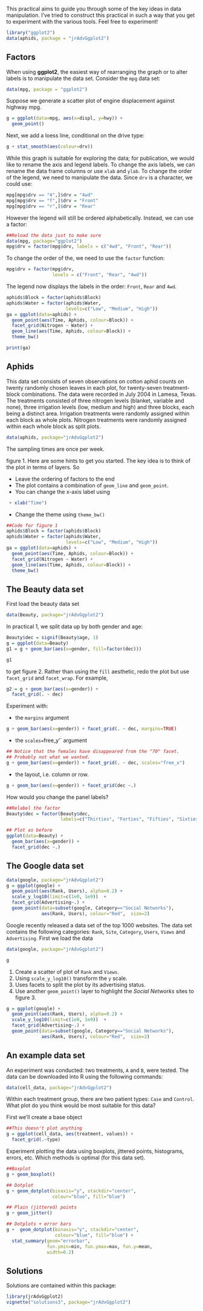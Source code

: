 This practical aims to guide you through some of the key ideas in data manipulation. I've tried to construct this practical in such a way that you get to experiment with the various tools. Feel free to experiment!

```r
library("ggplot2")
data(aphids, package = "jrAdvGgplot2")
```

## Factors

When using **ggplot2**, the easiest way of rearranging the graph or to alter labels
is to manipulate the data set. Consider the `mpg` data set:

```r
data(mpg, package = "ggplot2")
```

Suppose we generate a scatter plot of engine displacement against highway mpg.

```r
g = ggplot(data=mpg, aes(x=displ, y=hwy)) +
  geom_point()
```

\noindent Next, we add a loess line, conditional on the drive type:

```r
g + stat_smooth(aes(colour=drv))
```

\noindent While this graph is suitable for exploring the data; for publication,
we would like to rename the axis and legend labels. To change the axis labels,
we can rename the data frame columns or use `xlab` and `ylab`. To change
the order of the legend, we need to manipulate the data. Since `drv` is
a character, we could use:

```r
mpg[mpg$drv == "4",]$drv = "4wd"
mpg[mpg$drv == "f",]$drv = "Front"
mpg[mpg$drv == "r",]$drv = "Rear"
```

\noindent However the legend will still be ordered alphabetically.
Instead, we can use a factor:

```r
##Reload the data just to make sure
data(mpg, package="ggplot2")
mpg$drv = factor(mpg$drv, labels = c("4wd", "Front", "Rear"))
```
\noindent To change the order of the, we need to use the `factor` function:
```r
mpg$drv = factor(mpg$drv,
                 levels = c("Front", "Rear", "4wd"))
```

\noindent The legend now displays the labels in the order: `Front`, `Rear` and `4wd`.

```r
aphids$Block = factor(aphids$Block)
aphids$Water = factor(aphids$Water,
                      levels=c("Low", "Medium", "High"))
ga = ggplot(data=aphids) +
  geom_point(aes(Time, Aphids, colour=Block)) +
  facet_grid(Nitrogen ~ Water) +
  geom_line(aes(Time, Aphids, colour=Block)) +
  theme_bw()

print(ga)
```


## Aphids

This data set consists of seven observations on cotton aphid counts on twenty randomly chosen leaves in each plot, for twenty-seven treatment-block
combinations. The data were recorded in July 2004 in Lamesa, Texas. The
treatments consisted of three nitrogen levels (blanket, variable and none),
three irrigation levels (low, medium and high) and three blocks, each being a
distinct area. Irrigation treatments were randomly assigned within each block as
whole plots. Nitrogen treatments were randomly assigned within each whole block
as split plots.

```r
data(aphids, package="jrAdvGgplot2")
```

\noindent The sampling times are once per week.

\newthought{Reproduce} figure 1. Here are some hints to get you started.
The key idea is to think of the plot in terms of layers. So

- Leave the ordering of factors to the end
- The plot contains a combination of `geom_line` and `geom_point`.
- You can change the x-axis label using
```r
 + xlab("Time")
```
- Change the theme using `theme_bw()`

\newpage
```r
##Code for figure 1
aphids$Block = factor(aphids$Block)
aphids$Water = factor(aphids$Water,
                      levels=c("Low", "Medium", "High"))
ga = ggplot(data=aphids) +
  geom_point(aes(Time, Aphids, colour=Block)) +
  facet_grid(Nitrogen ~ Water) +
  geom_line(aes(Time, Aphids, colour=Block)) +
  theme_bw()
```

## The Beauty data set

First load the beauty data set
```r
data(Beauty, package="jrAdvGgplot2")
```

\noindent In practical 1, we split data up by both gender and age:

```r
Beauty$dec = signif(Beauty$age, 1)
g = ggplot(data=Beauty)
g1 = g + geom_bar(aes(x=gender, fill=factor(dec)))
```

```r
g1
```

\noindent to get figure 2. Rather than using the `fill` aesthetic, redo the plot but use
`facet_grid` and `facet_wrap`. For example,

```r
g2 = g + geom_bar(aes(x=gender)) +
  facet_grid(. ~ dec)
```

\noindent Experiment with:

- the `margins` argument
```r
g + geom_bar(aes(x=gender)) + facet_grid(. ~ dec, margins=TRUE)
```

- the `scales=`free_y'` argument
```r
## Notice that the females have disappeared from the "70" facet.
## Probably not what we wanted.
g + geom_bar(aes(x=gender)) + facet_grid(. ~ dec, scales="free_x")
```
- the layout, i.e. column or row.
```r
g + geom_bar(aes(x=gender)) + facet_grid(dec ~.)
```

How would you change the panel labels?
```r
##Relabel the factor
Beauty$dec = factor(Beauty$dec,
                    labels=c("Thirties", "Forties", "Fifties", "Sixties", "Seventies"))

## Plot as before
ggplot(data=Beauty) +
  geom_bar(aes(x=gender)) +
  facet_grid(dec ~.)
```

## The Google data set

```r
data(google, package="jrAdvGgplot2")
g = ggplot(google) +
  geom_point(aes(Rank, Users), alpha=0.2) +
  scale_y_log10(limit=c(1e0, 1e9))  +
  facet_grid(Advertising~.) +
  geom_point(data=subset(google, Category=="Social Networks"),
             aes(Rank, Users), colour="Red",  size=2)
```

Google recently released a data set of the top 1000 websites. The data set
contains the following categories: `Rank`, `Site`, `Category`,
`Users`, `Views` and `Advertising`. First we load the data

```r
data(google, package="jrAdvGgplot2")
```

```r
g
```


1. Create a scatter of plot of `Rank` and `Views`.
2. Using `scale_y_log10()` transform the `y` scale.
3. Uses facets to split the plot by its advertising status.
4. Use another `geom_point()` layer to highlight the _Social Networks_ sites to figure 3.

```r
g = ggplot(google) +
  geom_point(aes(Rank, Users), alpha=0.2) +
  scale_y_log10(limit=c(1e0, 1e9))  +
  facet_grid(Advertising~.) +
  geom_point(data=subset(google, Category=="Social Networks"),
             aes(Rank, Users), colour="Red",  size=2)
```


## An example data set

An experiment was conducted: two treatments, `A` and `B`, were tested. The data can be downloaded into R using the following commands:
```r
data(cell_data, package="jrAdvGgplot2")
```
\noindent Within each treatment group, there are two patient types: `Case` and `Control`. What plot do you think would be most suitable for this data?

First we'll create a base object

```r
##This doesn't plot anything
g = ggplot(cell_data, aes(treatment, values)) +
  facet_grid(.~type)
```

Experiment plotting the data using boxplots, jittered points, histograms, errors, etc. Which methods is optimal (for this data set).

```r
##Boxplot
g + geom_boxplot()

## Dotplot
g + geom_dotplot(binaxis="y", stackdir="center",
                 colour="blue", fill="blue")

## Plain (jittered) points
g + geom_jitter()

## Dotplots + error bars
g +  geom_dotplot(binaxis="y", stackdir="center",
                  colour="blue", fill="blue") +
  stat_summary(geom="errorbar",
               fun.ymin=min, fun.ymax=max, fun.y=mean,
               width=0.2)
```




## Solutions

Solutions are contained within this package:
```r
library(jrAdvGgplot2)
vignette("solutions3", package="jrAdvGgplot2")
```

